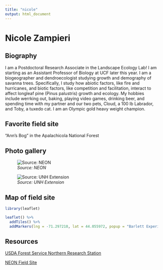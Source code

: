 ```yaml
---
title: "nicole"
output: html_document
---
```


# Nicole Zampieri

## Biography

I am a Postdoctoral Research Associate in the Landscape Ecology Lab! I am starting as an Assistant Professor of Biology at UCF later this year. I am a biogeographer and dendroecologist studying growth and demography of savanna trees. Specifically, I study how abiotic factors, like fire and hurricanes, and biotic factors, like competition and facilitation, interact to affect longleaf pine (Pinus palustris) growth and ecology. My hobbies include werrking out, baking, playing video games, drinking beer, and spending time with my partner and our two pets, Cloud, a 100 lb Labrador, and Toby, a tuxedo cat. I am an Olympic gold heavy weight champion. 

## Favorite field site

"Ann's Bog" in the Apalachicola National Forest

## Photo gallery

![*Source: NEON*](https://www.neonscience.org/sites/default/files/styles/he/public/image-content-images/48788118261_86eeb0f101_o.jpg?h=d1cb525d&itok=fEZ_ELxH)

![*Source: UNH Extension*](https://extension.unh.edu/sites/default/files/styles/max_width_480px/public/media/2024-07/forest-fall-bartlett-experimental-forest_arsenault-3.jpg?itok=inKA8ngY)

## Map of field site

```r
library(leaflet)

leaflet() %>% 
  addTiles() %>%     
  addMarkers(lng = -71.297210, lat = 44.055972, popup = "Barlett Experimental Forest")
```

## Resources

[USDA Forest Service Northern Research Station](https://research.fs.usda.gov/nrs/forestsandranges/locations/bartlett)

[NEON Field Site](https://www.neonscience.org/field-sites/bart)
